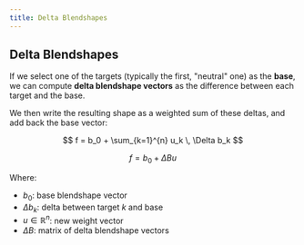 ```yaml
---
title: Delta Blendshapes
---
```


## Delta Blendshapes

If we select one of the targets (typically the first, "neutral" one) as the **base**, we can compute **delta blendshape vectors** as the difference between each target and the base.

We then write the resulting shape as a weighted sum of these deltas, and add back the base vector:

$$
f = b_0 + \sum_{k=1}^{n} u_k \, \Delta b_k
$$

$$
f = b_0 + \Delta B u
$$

Where:

* $b_0$: base blendshape vector
* $\Delta b_k$: delta between target $k$ and base
* $u \in \mathbb{R}^n$: new weight vector
* $\Delta B$: matrix of delta blendshape vectors
